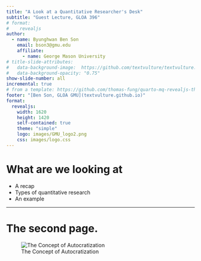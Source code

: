 ```yaml
---
title: "A Look at a Quantitative Researcher's Desk"
subtitle: "Guest Lecture, GLOA 396"
# format: 
#    revealjs
author: 
  - name: Byunghwan Ben Son
    email: bson3@gmu.edu
    affiliate:
      - name: George Mason University
# title-slide-attributes:
#   data-background-image:  https://github.com/textvulture/textvulture.github.io/blob/master/images/forestBackground.jpg?raw=true
#   data-background-opacity: "0.75"
show-slide-number: all
incremental: true
# from a template: https://github.com/thomas-fung/quarto-mq-revealjs-theme/blob/main/template.qmd
footer: "[Ben Son, GLOA GMU](textvulture.github.io)"
format: 
  revealjs:
    width: 1620
    height: 1420
    self-contained: true
    theme: "simple"
    logo: images/GMU_logo2.png
    css: images/logo.css
---
```



# What are we looking at

::: {.incremental}

- A recap
- Types of quantitative research
- An example

:::

---

# The second page.

![The Concept of Autocratization](https://github.com/textvulture/textvulture.github.io/blob/master/images/Philippines.jpg?raw=true)

